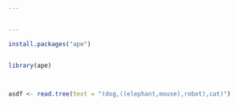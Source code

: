 ```yaml
---


---
```




```r
install.packages("ape")


library(ape)



asdf <- read.tree(text = "(dog,((elephant,mouse),robot),cat)")

```
